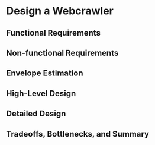 # Design a Webcrawler

## Functional Requirements

## Non-functional Requirements

## Envelope Estimation

## High-Level Design

## Detailed Design

## Tradeoffs, Bottlenecks, and Summary
